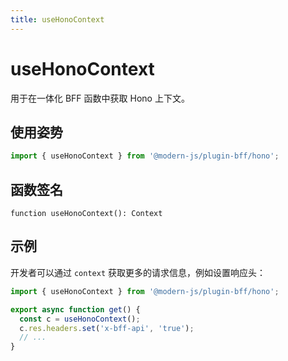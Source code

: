 ```yaml
---
title: useHonoContext
---
```

# useHonoContext

用于在一体化 BFF 函数中获取 Hono 上下文。


## 使用姿势

```ts
import { useHonoContext } from '@modern-js/plugin-bff/hono';
```

## 函数签名

`function useHonoContext(): Context`

## 示例

开发者可以通过 `context` 获取更多的请求信息，例如设置响应头：

```ts
import { useHonoContext } from '@modern-js/plugin-bff/hono';

export async function get() {
  const c = useHonoContext();
  c.res.headers.set('x-bff-api', 'true');
  // ...
}
```
